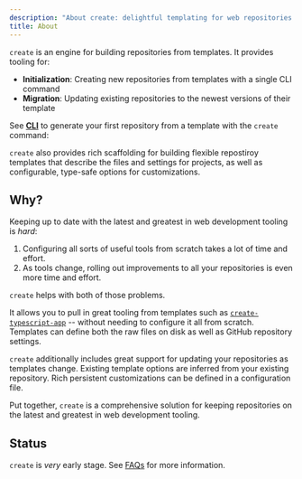```yaml
---
description: "About create: delightful templating for web repositories."
title: About
---
```



`create` is an engine for building repositories from templates.
It provides tooling for:

- **Initialization**: Creating new repositories from templates with a single CLI command
- **Migration**: Updating existing repositories to the newest versions of their template

See **[CLI](./cli)** to generate your first repository from a template with the `create` command:

<PackageManagers type="dlx" pkg="create" args="typescript-app" />

`create` also provides rich scaffolding for building flexible repostiroy templates that describe the files and settings for projects, as well as configurable, type-safe options for customizations.

## Why?

Keeping up to date with the latest and greatest in web development tooling is _hard_:

1. Configuring all sorts of useful tools from scratch takes a lot of time and effort.
2. As tools change, rolling out improvements to all your repositories is even more time and effort.

`create` helps with both of those problems.

It allows you to pull in great tooling from templates such as [`create-typescript-app`](https://github.com/JoshuaKGoldberg/create-typescript-app) -- without needing to configure it all from scratch.
Templates can define both the raw files on disk as well as GitHub repository settings.

`create` additionally includes great support for updating your repositories as templates change.
Existing template options are inferred from your existing repository.
Rich persistent customizations can be defined in a configuration file.

Put together, `create` is a comprehensive solution for keeping repositories on the latest and greatest in web development tooling.

## Status

`create` is _very_ early stage.
See [FAQs](./faqs) for more information.
